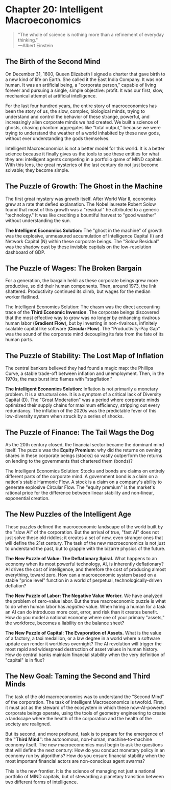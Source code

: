 # Chapter 20: Intelligent Macroeconomics

> "The whole of science is nothing more than a refinement of everyday thinking."  
> —Albert Einstein

## The Birth of the Second Mind

On December 31, 1600, Queen Elizabeth I signed a charter that gave birth to a new kind of life on Earth. She called it the East India Company. It was not human. It was an artificial being, a "corporate person," capable of living forever and pursuing a single, simple objective: profit. It was our first, slow, mechanical attempt at artificial intelligence.

For the last four hundred years, the entire story of macroeconomics has been the story of us, the slow, complex, biological minds, trying to understand and control the behavior of these strange, powerful, and increasingly alien corporate minds we had created. We built a science of ghosts, chasing phantom aggregates like "total output," because we were trying to understand the weather of a world inhabited by these new gods, without ever understanding the gods themselves.

Intelligent Macroeconomics is not a better model for this world. It is a better science because it finally gives us the tools to see these entities for what they are: intelligent agents competing in a portfolio game of MIND capitals. With this lens, the great mysteries of the last century do not just become solvable; they become simple.

## The Puzzle of Growth: The Ghost in the Machine

The first great mystery was growth itself. After World War II, economies grew at a rate that defied explanation. The Nobel laureate Robert Solow found that most of this growth was a "residual" he attributed to a generic "technology." It was like crediting a bountiful harvest to "good weather" without understanding the sun.

**The Intelligent Economics Solution:** The "ghost in the machine" of growth was the explosive, unmeasured accumulation of Intelligence Capital (I) and Network Capital (N) within these corporate beings. The "Solow Residual" was the shadow cast by these invisible capitals on the low-resolution dashboard of GDP.

## The Puzzle of Wages: The Broken Bargain

For a generation, the bargain held: as these corporate beings grew more productive, so did their human components. Then, around 1973, the link shattered. Productivity continued its climb, but wages for the median worker flatlined.

The Intelligent Economics Solution: The chasm was the direct accounting trace of the **Third Economic Inversion**. The corporate beings discovered that the most effective way to grow was no longer by enhancing rivalrous human labor (**Gradient Flow**), but by investing in non-rivalrous, infinitely scalable capital like software (**Circular Flow**). The "Productivity-Pay Gap" was the sound of the corporate mind decoupling its fate from the fate of its human parts.

## The Puzzle of Stability: The Lost Map of Inflation

The central bankers believed they had found a magic map: the Phillips Curve, a stable trade-off between inflation and unemployment. Then, in the 1970s, the map burst into flames with "stagflation."

**The Intelligent Economics Solution:** Inflation is not primarily a monetary problem. It is a structural one. It is a symptom of a critical lack of Diversity Capital (D). The "Great Moderation" was a period where corporate minds optimized their supply chains for maximum efficiency, stripping out every redundancy. The inflation of the 2020s was the predictable fever of this low-diversity system when struck by a series of shocks.

## The Puzzle of Finance: The Tail Wags the Dog

As the 20th century closed, the financial sector became the dominant mind itself. The puzzle was the **Equity Premium**: why did the returns on owning shares in these corporate beings (stocks) so vastly outperform the returns on lending to the governments that chartered them (bonds)?

The Intelligent Economics Solution: Stocks and bonds are claims on entirely different parts of the corporate mind. A government bond is a claim on a nation's stable Harmonic Flow. A stock is a claim on a company's ability to generate explosive Circular Flow. The "equity premium" is the market's rational price for the difference between linear stability and non-linear, exponential creation.

## The New Puzzles of the Intelligent Age

These puzzles defined the macroeconomic landscape of the world built by the "slow AI" of the corporation. But the arrival of true, "fast AI" does not just solve these old riddles; it creates a set of new, even stranger ones that will define the 21st century. The task of the new macroeconomics is not just to understand the past, but to grapple with the bizarre physics of the future.

**The New Puzzle of Value: The Deflationary Spiral.** What happens to an economy when its most powerful technology, AI, is inherently deflationary? AI drives the cost of intelligence, and therefore the cost of producing almost everything, toward zero. How can a macroeconomic system based on a stable "price level" function in a world of perpetual, technologically-driven deflation?

**The New Puzzle of Labor: The Negative Value Worker.** We have analyzed the problem of zero-value labor. But the true macroeconomic puzzle is what to do when human labor has _negative_ value. When hiring a human for a task an AI can do introduces more cost, error, and risk than it creates benefit. How do you model a national economy where one of your primary "assets," the workforce, becomes a liability on the balance sheet?

**The New Puzzle of Capital: The Evaporation of Assets.** What is the value of a factory, a taxi medallion, or a law degree in a world where a software update can render it worthless overnight? The AI revolution will trigger the most rapid and widespread destruction of asset values in human history. How do central banks maintain financial stability when the very definition of "capital" is in flux?

## The New Goal: Taming the Second and Third Minds

The task of the old macroeconomics was to understand the "Second Mind" of the corporation. The task of Intelligent Macroeconomics is twofold. First, it must act as the steward of the ecosystem in which these now-AI-powered corporate beings operate, using the tools of geometry engineering to create a landscape where the health of the corporation and the health of the society are realigned.

But its second, and more profound, task is to prepare for the emergence of the **"Third Mind"**: the autonomous, non-human, machine-to-machine economy itself. The new macroeconomics must begin to ask the questions that will define the next century: How do you conduct monetary policy in an economy run by algorithms? How do you ensure financial stability when the most important financial actors are non-conscious agent swarms?

This is the new frontier. It is the science of managing not just a national portfolio of MIND capitals, but of stewarding a planetary transition between two different forms of intelligence.
